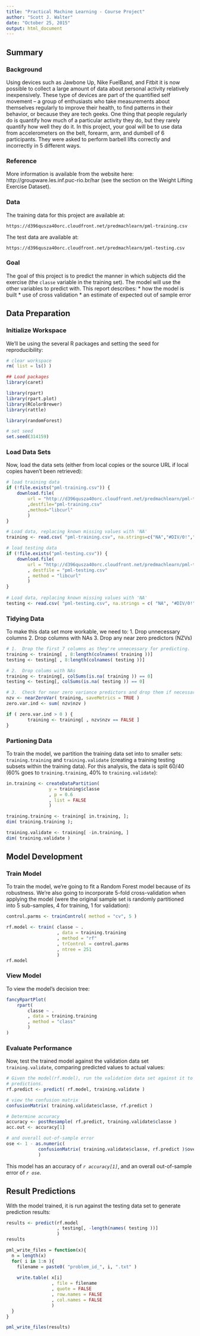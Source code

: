 ```yaml
---
title: "Practical Machine Learning - Course Project"
author: "Scott J. Walter"
date: "October 25, 2015"
output: html_document
---
```


## Summary

### Background

Using devices such as Jawbone Up, Nike FuelBand, and Fitbit it is now possible to collect a large amount of data about personal activity relatively inexpensively. These type of devices are part of the quantified self movement – a group of enthusiasts who take measurements about themselves regularly to improve their health, to find patterns in their behavior, or because they are tech geeks. One thing that people regularly do is quantify how much of a particular activity they do, but they rarely quantify how well they do it. In this project, your goal will be to use data from accelerometers on the belt, forearm, arm, and dumbell of 6 participants. They were asked to perform barbell lifts correctly and incorrectly in 5 different ways.  

### Reference
More information is available from the website here: http://groupware.les.inf.puc-rio.br/har (see the section on the Weight Lifting Exercise Dataset).

### Data
The training data for this project are available at:

`https://d396qusza40orc.cloudfront.net/predmachlearn/pml-training.csv`

The test data are available at:

`https://d396qusza40orc.cloudfront.net/predmachlearn/pml-testing.csv`

### Goal
The goal of this project is to predict the manner in which subjects did the exercise (the `classe` variable in the training set). The model will use the other variables to predict with. This report describes:
* how the model is built
* use of cross validation
* an estimate of expected out of sample error

## Data Preparation

### Initialize Workspace

We'll be using the several R packages and setting the seed for reproducibility:

```r
# clear workspace
rm( list = ls() )

## Load packages
library(caret)

library(rpart)
library(rpart.plot)
library(RColorBrewer)
library(rattle)

library(randomForest)

# set seed
set.seed(314159)
```

### Load Data Sets

Now, load the data sets (either from local copies or the source URL if local copies haven't been retrieved):

```r
# load training data
if (!file.exists("pml-training.csv")) {
    download.file(
        url = "http://d396qusza40orc.cloudfront.net/predmachlearn/pml-training.csv"
        ,destfile="pml-training.csv"
        ,method="libcurl"
        )
}

# Load data, replacing known missing values with 'NA'    
training <- read.csv( "pml-training.csv", na.strings=c("NA","#DIV/0!",""))

# load testing data
if (!file.exists("pml-testing.csv")) {
    download.file(
        url = "http://d396qusza40orc.cloudfront.net/predmachlearn/pml-testing.csv"
        , destfile = "pml-testing.csv"
        , method = "libcurl"
        )
}
    
# Load data, replacing known missing values with 'NA'    
testing <- read.csv( "pml-testing.csv", na.strings = c( "NA", "#DIV/0!", "" ))
```

### Tidying Data

To make this data set more workable, we need to:
1. Drop unnecessary columns
2. Drop columns with NAs
3. Drop any near zero predictors (NZVs)

```r
# 1.  Drop the first 7 columns as they're unnecessary for predicting.
training <- training[ , 8:length(colnames( training ))]
testing <- testing[ , 8:length(colnames( testing ))]

# 2.  Drop colums with NAs
training <- training[, colSums(is.na( training )) == 0] 
testing <- testing[, colSums(is.na( testing )) == 0] 

# 3.  Check for near zero variance predictors and drop them if necessary
nzv <- nearZeroVar( training, saveMetrics = TRUE )
zero.var.ind <- sum( nzv$nzv )

if ( zero.var.ind > 0 ) {
        training <- training[ , nzv$nzv == FALSE ]
}
```

### Partioning Data

To train the model, we partition the training data set into to smaller sets:  `training.training` and `training.validate` (creating a training testing subsets within the training data).  For this analysis, the data is split 60/40 (60% goes to `training.training`, 40% to `training.validate`):

```r
in.training <- createDataPartition(
                y = training$classe
                , p = 0.6
                , list = FALSE
                )

training.training <- training[ in.training, ]; 
dim( training.training ); 

training.validate <- training[ -in.training, ]
dim( training.validate )
```

## Model Development

### Train Model

To train the model, we're going to fit a Random Forest model because of its robustness.  We're also going to incorporate 5-fold cross-validation when applying the model (were the original sample set is randomly partitioned into 5 sub-samples, 4 for training, 1 for validation):

```r
control.parms <- trainControl( method = "cv", 5 )

rf.model <- train( classe ~ .
                   , data = training.training
                   , method = "rf"
                   , trControl = control.parms
                   , ntree = 251
                   )
rf.model
```

### View Model

To view the model's decision tree:

```r
fancyRpartPlot( 
    rpart(
        classe ~ .
        , data = training.training
        , method = "class"
        ) 
)
```

### Evaluate Performance

Now, test the trained model against the validation data set `training.validate`, comparing predicted values to actual values:

```r
# Given the model(rf.model), run the validation data set against it to generate
# predictions.
rf.predict <- predict( rf.model, training.validate )

# view the confusion matrix
confusionMatrix( training.validate$classe, rf.predict )

# Determine accuracy
accuracy <- postResample( rf.predict, training.validate$classe )
acc.out <- accuracy[1]

# and overall out-of-sample error
ose <- 1 - as.numeric(
            confusionMatrix( training.validate$classe, rf.predict )$overall[1]
            )
```

This model has an accuracy of *`r accuracy[1]`*, and an overall out-of-sample error of *`r ose`*.

## Result Predictions

With the model trained, it is run against the testing data set to generate prediction results:

```r
results <- predict(rf.model
                   , testing[, -length(names( testing ))]
                   )
results
```

```r
pml_write_files = function(x){
  n = length(x)
  for( i in 1:n ){
    filename = paste0( "problem_id_", i, ".txt" )
    
    write.table( x[i]
                 , file = filename
                 , quote = FALSE
                 , row.names = FALSE
                 , col.names = FALSE
                 )
  }
}

pml_write_files(results)

```
